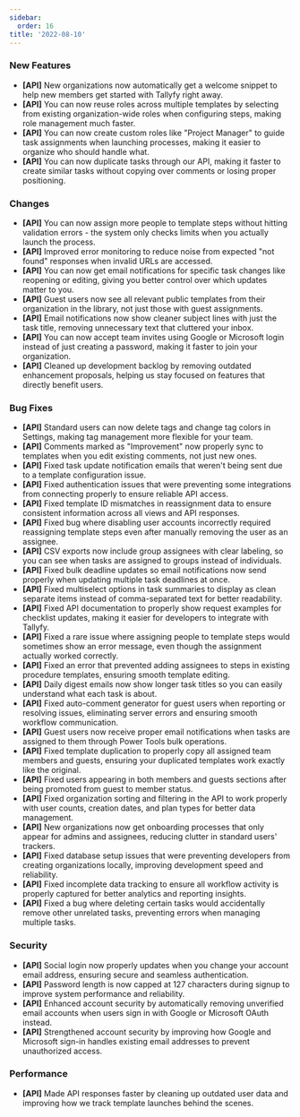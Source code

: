 ```yaml
---
sidebar:
  order: 16
title: '2022-08-10'
---
```


### New Features

- **[API]** New organizations now automatically get a welcome snippet to help new members get started with Tallyfy right away.
- **[API]** You can now reuse roles across multiple templates by selecting from existing organization-wide roles when configuring steps, making role management much faster.
- **[API]** You can now create custom roles like "Project Manager" to guide task assignments when launching processes, making it easier to organize who should handle what.
- **[API]** You can now duplicate tasks through our API, making it faster to create similar tasks without copying over comments or losing proper positioning.

### Changes

- **[API]** You can now assign more people to template steps without hitting validation errors - the system only checks limits when you actually launch the process.
- **[API]** Improved error monitoring to reduce noise from expected "not found" responses when invalid URLs are accessed.
- **[API]** You can now get email notifications for specific task changes like reopening or editing, giving you better control over which updates matter to you.
- **[API]** Guest users now see all relevant public templates from their organization in the library, not just those with guest assignments.
- **[API]** Email notifications now show cleaner subject lines with just the task title, removing unnecessary text that cluttered your inbox.
- **[API]** You can now accept team invites using Google or Microsoft login instead of just creating a password, making it faster to join your organization.
- **[API]** Cleaned up development backlog by removing outdated enhancement proposals, helping us stay focused on features that directly benefit users.

### Bug Fixes

- **[API]** Standard users can now delete tags and change tag colors in Settings, making tag management more flexible for your team.
- **[API]** Comments marked as "Improvement" now properly sync to templates when you edit existing comments, not just new ones.
- **[API]** Fixed task update notification emails that weren't being sent due to a template configuration issue.
- **[API]** Fixed authentication issues that were preventing some integrations from connecting properly to ensure reliable API access.
- **[API]** Fixed template ID mismatches in reassignment data to ensure consistent information across all views and API responses.
- **[API]** Fixed bug where disabling user accounts incorrectly required reassigning template steps even after manually removing the user as an assignee.
- **[API]** CSV exports now include group assignees with clear labeling, so you can see when tasks are assigned to groups instead of individuals.
- **[API]** Fixed bulk deadline updates so email notifications now send properly when updating multiple task deadlines at once.
- **[API]** Fixed multiselect options in task summaries to display as clean separate items instead of comma-separated text for better readability.
- **[API]** Fixed API documentation to properly show request examples for checklist updates, making it easier for developers to integrate with Tallyfy.
- **[API]** Fixed a rare issue where assigning people to template steps would sometimes show an error message, even though the assignment actually worked correctly.
- **[API]** Fixed an error that prevented adding assignees to steps in existing procedure templates, ensuring smooth template editing.
- **[API]** Daily digest emails now show longer task titles so you can easily understand what each task is about.
- **[API]** Fixed auto-comment generator for guest users when reporting or resolving issues, eliminating server errors and ensuring smooth workflow communication.
- **[API]** Guest users now receive proper email notifications when tasks are assigned to them through Power Tools bulk operations.
- **[API]** Fixed template duplication to properly copy all assigned team members and guests, ensuring your duplicated templates work exactly like the original.
- **[API]** Fixed users appearing in both members and guests sections after being promoted from guest to member status.
- **[API]** Fixed organization sorting and filtering in the API to work properly with user counts, creation dates, and plan types for better data management.
- **[API]** New organizations now get onboarding processes that only appear for admins and assignees, reducing clutter in standard users' trackers.
- **[API]** Fixed database setup issues that were preventing developers from creating organizations locally, improving development speed and reliability.
- **[API]** Fixed incomplete data tracking to ensure all workflow activity is properly captured for better analytics and reporting insights.
- **[API]** Fixed a bug where deleting certain tasks would accidentally remove other unrelated tasks, preventing errors when managing multiple tasks.

### Security

- **[API]** Social login now properly updates when you change your account email address, ensuring secure and seamless authentication.
- **[API]** Password length is now capped at 127 characters during signup to improve system performance and reliability.
- **[API]** Enhanced account security by automatically removing unverified email accounts when users sign in with Google or Microsoft OAuth instead.
- **[API]** Strengthened account security by improving how Google and Microsoft sign-in handles existing email addresses to prevent unauthorized access.

### Performance

- **[API]** Made API responses faster by cleaning up outdated user data and improving how we track template launches behind the scenes.